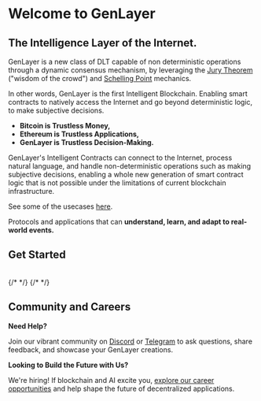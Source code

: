 
# Welcome to GenLayer 
## The Intelligence Layer of the Internet. 

GenLayer is a new class of DLT capable of non deterministic operations through a dynamic consensus mechanism, by leveraging the [Jury Theorem](https://en.wikipedia.org/wiki/Condorcet%27s_jury_theorem) ("wisdom of the crowd") and [Schelling Point](https://en.wikipedia.org/wiki/Focal_point_(game_theory)) mechanics.


In other words, GenLayer is the first Intelligent Blockchain. Enabling smart contracts to natively access the Internet and go beyond deterministic logic, to make subjective decisions.

- **Bitcoin is Trustless Money,**<br />
- **Ethereum is Trustless Applications,**<br />
- **GenLayer is Trustless Decision-Making.**

GenLayer's Intelligent Contracts can connect to the Internet, process natural language, and handle non-deterministic operations such as making subjective decisions, enabling a whole new generation of smart contract logic that is not possible under the limitations of current blockchain infrastructure.

See some of the usecases [here](/understand-genlayer-protocol/typical-use-cases).

Protocols and applications that can **understand, learn, and adapt to real-world events.**

## Get Started
<br/>
<div style={{ display: 'grid', gridTemplateColumns: 'repeat(2, minmax(0, 1fr))', gap: '1rem' }}>
  <CustomCard
    arrow
    title="Discover the Protocol"
    description="An introduction to GenLayer and its core functionalities. Learn what sets GenLayer apart."
    href="/about-genlayer"
  />
  {/* <CustomCard
    arrow
    title="For Holders"
    description="Step-by-step guides to building Intelligent Contracts using the Python-based GenLayer SDK.
"
    href="/users"
  /> */}
  <CustomCard
    arrow
    title="For Developers"
    description="Step-by-step guides to building Intelligent Contracts using the Python-based GenLayer SDK."
    href="/developers"
  />
  {/* <CustomCard
    arrow
    title="For Contributors"
    description="Help in the mission to build the future of AI-powered smart contracts."
    href="/contributors"
  /> */}
  <CustomCard
    arrow
    title="For Validators"
    description="Detailed instructions on running validator nodes and actively participating in the GenLayer network."
    href="/validators"
  />
</div>




## Community and Careers
**Need Help?**

Join our vibrant community on [Discord](https://discord.gg/8Jm4v89VAu) or [Telegram](https://t.me/genlayer) to ask questions, share feedback, and showcase your GenLayer creations.

**Looking to Build the Future with Us?**

We're hiring! If blockchain and AI excite you, [explore our career opportunities](https://apply.workable.com/yeager-dot-a-i/) and help shape the future of decentralized applications.
